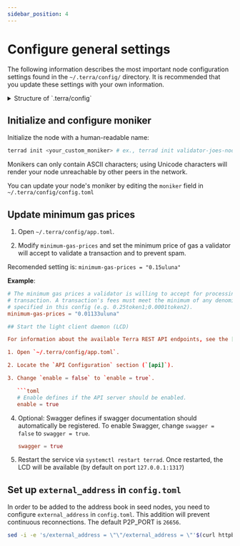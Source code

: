 ```yaml
---
sidebar_position: 4
---
```



# Configure general settings

The following information describes the most important node configuration settings found in the `~/.terra/config/` directory. It is recommended that you update these settings with your own information.

<details> 
<summary> Structure of `.terra/config` </summary>
<p>

```bash
~/.terra/config
│-- addrbook.json                       # a registry of peers to connect to
│-- app.toml                            # terrad configuration file
│-- client.toml                         # configurations for the cli wallet (ex terracli)
│-- config.toml                         # Tendermint configuration  file
│-- genesis.json                        # gensesis transactions
│-- node_key.json                       # private key used for node authentication in the p2p protocol (its corresponding public key is the nodeid)
└-- priv_validator_key.json             # key used by the validator on the node to sign blocks
```

</p>
</details>


## Initialize and configure moniker

Initialize the node with a human-readable name:

```bash
terrad init <your_custom_moniker> # ex., terrad init validator-joes-node
```

<Admonition type="caution" icon="☢️" title="Moniker characters">

Monikers can only contain ASCII characters; using Unicode characters will render your node unreachable by other peers in the network.

</Admonition>

You can update your node's moniker by editing the `moniker` field in `~/.terra/config/config.toml`

## Update minimum gas prices

1. Open `~/.terra/config/app.toml`.

2. Modify `minimum-gas-prices` and set the minimum price of gas a validator will accept to validate a transaction and to prevent spam.

Recomended setting is:
`minimum-gas-prices = "0.15uluna"`

**Example**:

````toml
# The minimum gas prices a validator is willing to accept for processing a
# transaction. A transaction's fees must meet the minimum of any denomination
# specified in this config (e.g. 0.25token1;0.0001token2).
minimum-gas-prices = "0.01133uluna"

## Start the light client daemon (LCD)

For information about the available Terra REST API endpoints, see the [Swagger documentation](https://phoenix-lcd.terra.dev/swagger/). To enable the REST API and Swagger, and to start the LCD, complete the following steps:

1. Open `~/.terra/config/app.toml`.

2. Locate the `API Configuration` section (`[api]`).

3. Change `enable = false` to `enable = true`.

   ```toml
   # Enable defines if the API server should be enabled.
   enable = true
````

4. Optional: Swagger defines if swagger documentation should automatically be registered. To enable Swagger, change `swagger = false` to `swagger = true`.

   ```toml
   swagger = true
   ```

5. Restart the service via `systemctl restart terrad`. Once restarted, the LCD will be available (by default on port `127.0.0.1:1317`)

## Set up `external_address` in `config.toml`

In order to be added to the address book in seed nodes, you need to configure `external_address` in `config.toml`. This addition will prevent continuous reconnections. The default P2P_PORT is `26656`.

```sh
sed -i -e 's/external_address = \"\"/external_address = \"'$(curl httpbin.org/ip | jq -r .origin)':26656\"/g' ~/.terra/config/config.toml
```
